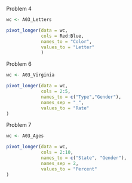 Problem 4
```r
wc <- A03_Letters

pivot_longer(data = wc,                  
             cols = Red:Blue,        
             names_to = "Color", 
             values_to = "Letter"           
             )       
```
Problem 6
```r
wc <- A03_Virginia

pivot_longer(data = wc,
             cols = 2:5,
             names_to = c("Type","Gender"),
             names_sep = "_",
             values_to = "Rate"
)

```

Problem 7
```r
wc <- A03_Ages

pivot_longer(data = wc,
             cols = 2:10,
             names_to = c("State", "Gender"),
             names_sep = 2,
             values_to = "Percent"
)
```

